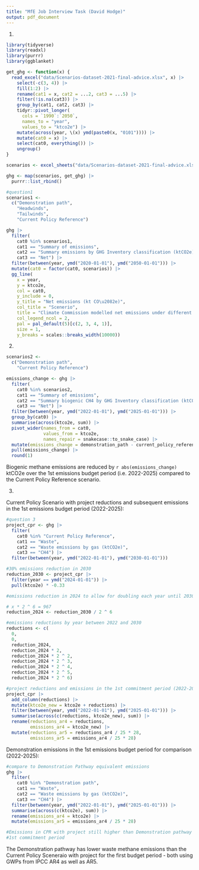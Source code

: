 ```yaml
---
title: "MfE Job Interview Task (David Hodge)"
output: pdf_document
---
```

1. 

```r
library(tidyverse)
library(readxl)
library(purrr)
library(ggblanket)

get_ghg <- function(x) {
  read_excel("data/Scenarios-dataset-2021-final-advice.xlsx", x) |>
    select(-c(3, 4)) |>
    fill(1:2) |>
    rename(cat1 = x, cat2 = ...2, cat3 = ...5) |>
    filter(!is.na(cat3)) |>
    group_by(cat1, cat2, cat3) |>
    tidyr::pivot_longer(
      cols = `1990`:`2050`,
      names_to = "year",
      values_to = "ktco2e") |>
    mutate(across(year, \(x) ymd(paste0(x, "0101")))) |>
    mutate(cat0 = x) |>
    select(cat0, everything()) |>
    ungroup()
}

scenarios <- excel_sheets("data/Scenarios-dataset-2021-final-advice.xlsx")[3:10]

ghg <- map(scenarios, get_ghg) |>
  purrr::list_rbind()

#question1
scenarios1 <-
  c("Demonstration path",
    "Headwinds",
    "Tailwinds",
    "Current Policy Reference")

ghg |>
  filter(
    cat0 %in% scenarios1,
    cat1 == "Summary of emissions",
    cat2 == "Summary emissions by GHG Inventory classification (ktCO2e)",
    cat3 == "Net") |>
  filter(between(year, ymd("2020-01-01"), ymd("2050-01-01"))) |>
  mutate(cat0 = factor(cat0, scenarios)) |>
  gg_line(
    x = year,
    y = ktco2e,
    col = cat0,
    y_include = 0,
    y_title = "Net emissions (kt CO\u2082e)",
    col_title = "Scenerio",
    title = "Climate Commission modelled net emissions under different scenarios, 2020\u20132050",
    col_legend_ncol = 2,
    pal = pal_default(5)[c(2, 3, 4, 1)],
    size = 1,
    y_breaks = scales::breaks_width(10000))
```


2. 
```r
scenarios2 <-
  c("Demonstration path",
    "Current Policy Reference")

emissions_change <- ghg |>
  filter(
    cat0 %in% scenarios2,
    cat1 == "Summary of emissions",
    cat2 == "Summary biogenic CH4 by GHG Inventory classification (ktCO2e)",
    cat3 == "Net") |>
  filter(between(year, ymd("2022-01-01"), ymd("2025-01-01"))) |>
  group_by(cat0) |>
  summarise(across(ktco2e, sum)) |>
  pivot_wider(names_from = cat0,
              values_from = ktco2e,
              names_repair = snakecase::to_snake_case) |>
  mutate(emissions_change = demonstration_path - current_policy_reference) |> 
  pull(emissions_change) |> 
  round(1)
```

Biogenic methane emissions are reduced by `r abs(emissions_change)` ktCO2e over the 1st emissions budget period (i.e. 2022-2025) compared to the Current Policy Reference scenario.

3. 

Current Policy Scenario with project reductions and subsequent emissions in the 1st emissions budget period (2022-2025):

```r
#question 3
project_cpr <- ghg |>
  filter(
    cat0 %in% "Current Policy Reference",
    cat1 == "Waste",
    cat2 == "Waste emissions by gas (ktCO2e)",
    cat3 == "CH4") |>
  filter(between(year, ymd("2022-01-01"), ymd("2030-01-01")))

#30% emissions reduction in 2030
reduction_2030 <- project_cpr |>
  filter(year == ymd("2024-01-01")) |>
  pull(ktco2e) * -0.33

#emissions reduction in 2024 to allow for doubling each year until 2030 value

# x * 2 ^ 6 = 967
reduction_2024 <- reduction_2030 / 2 ^ 6

#emissions reductions by year between 2022 and 2030
reductions <- c(
  0,
  0,
  reduction_2024,
  reduction_2024 * 2,
  reduction_2024 * 2 ^ 2,
  reduction_2024 * 2 ^ 3,
  reduction_2024 * 2 ^ 4,
  reduction_2024 * 2 ^ 5,
  reduction_2024 * 2 ^ 6)

#project reductions and emissions in the 1st commitment period (2022-2025)
project_cpr |>
  add_column(reductions) |>
  mutate(ktco2e_new = ktco2e + reductions) |>
  filter(between(year, ymd("2022-01-01"), ymd("2025-01-01"))) |>
  summarise(across(c(reductions, ktco2e_new), sum)) |>
  rename(reductions_ar4 = reductions,
         emissions_ar4 = ktco2e_new) |>
  mutate(reductions_ar5 = reductions_ar4 / 25 * 28,
         emissions_ar5 = emissions_ar4 / 25 * 28)
```

Demonstration emissions in the 1st emissions budget period for comparison (2022-2025):

```r
#compare to Demonstration Pathway equivalent emissions
ghg |>
  filter(
    cat0 %in% "Demonstration path",
    cat1 == "Waste",
    cat2 == "Waste emissions by gas (ktCO2e)",
    cat3 == "CH4") |>
  filter(between(year, ymd("2022-01-01"), ymd("2025-01-01"))) |>
  summarise(across(c(ktco2e), sum)) |>
  rename(emissions_ar4 = ktco2e) |>
  mutate(emissions_ar5 = emissions_ar4 / 25 * 28)

#Emissions in CPR with project still higher than Demonstration pathway in
#1st commitment period
```

The Demonstration pathway has lower waste methane emissions than the Current Policy Sceneraio with project for the first budget period - both using GWPs from IPCC AR4 as well as AR5.
